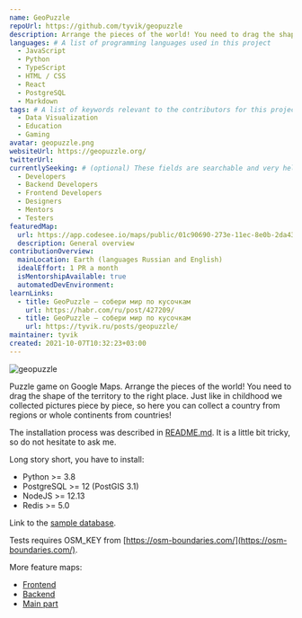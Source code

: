 ```yaml
---
name: GeoPuzzle
repoUrl: https://github.com/tyvik/geopuzzle
description: Arrange the pieces of the world! You need to drag the shape of the territory to the right place.
languages: # A list of programming languages used in this project
  - JavaScript
  - Python
  - TypeScript
  - HTML / CSS
  - React
  - PostgreSQL
  - Markdown
tags: # A list of keywords relevant to the contributors for this project
  - Data Visualization
  - Education
  - Gaming
avatar: geopuzzle.png
websiteUrl: https://geopuzzle.org/
twitterUrl:
currentlySeeking: # (optional) These fields are searchable and very helpful for contributors to match well with your project
  - Developers
  - Backend Developers
  - Frontend Developers
  - Designers
  - Mentors
  - Testers
featuredMap:
  url: https://app.codesee.io/maps/public/01c90690-273e-11ec-8e0b-2da43c476634
  description: General overview
contributionOverview:
  mainLocation: Earth (languages Russian and English)
  idealEffort: 1 PR a month
  isMentorshipAvailable: true
  automatedDevEnvironment:
learnLinks:
  - title: GeoPuzzle — собери мир по кусочкам
    url: https://habr.com/ru/post/427209/
  - title: GeoPuzzle — собери мир по кусочкам
    url: https://tyvik.ru/posts/geopuzzle/
maintainer: tyvik
created: 2021-10-07T10:32:23+03:00
---
```


<!-- Divide your content into sections using our handy shortcodes. Each section is optional -->

<Overview>

![geopuzzle](https://github.com/TyVik/geopuzzle/raw/1e8c970da66e35d8e11f9805355c7d041c7ebc95/static/images/puzzle.gif) 

Puzzle game on Google Maps. Arrange the pieces of the world! You need to drag the shape of the territory to the right place. 
Just like in childhood we collected pictures piece by piece, so here you can collect a country 
from regions or whole continents from countries! 

</Overview>

<Contributing>

The installation process was described in [README.md](https://github.com/TyVik/geopuzzle/blob/develop/README.md). It is a little bit tricky, so do not hesitate to ask me.

Long story short, you have to install:
- Python >= 3.8
- PostgreSQL >= 12 (PostGIS 3.1)
- NodeJS >= 12.13
- Redis >= 5.0

Link to the [sample database](https://drive.google.com/open?id=1OGXl7P9dkevD_v7QgBoW8CbsQxDjW7EI).

Tests requires OSM_KEY from [https://osm-boundaries.com/](https://osm-boundaries.com/).

More feature maps:
- [Frontend](https://app.codesee.io/maps/public/1c69a080-284d-11ec-acf9-a7640383433b)
- [Backend](https://app.codesee.io/maps/public/af3a5ac0-284e-11ec-ba32-331364ffd2a4)
- [Main part](https://app.codesee.io/maps/public/ab83ed00-284f-11ec-acf9-a7640383433b)

</Contributing>